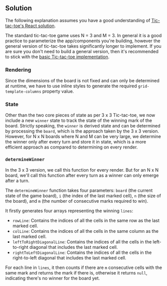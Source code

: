 
## Solution

The following explanation assumes you have a good understanding of [Tic-tac-toe's React solution](/questions/user-interface/tic-tac-toe/react/solution).

The standard tic-tac-toe game uses N = 3 and M = 3. In general it is a good practice to parameterize the app/components you're building, however the general version of tic-tac-toe takes significantly longer to implement. If you are sure you don't need to build a general version, then it's recommended to stick with the [basic Tic-tac-toe implementation](/questions/user-interface/tic-tac-toe/solution).

### Rendering

Since the dimensions of the board is not fixed and can only be determined at runtime, we have to use inline styles to generate the required `grid-template-columns` property value.

### State

Other than the two core pieces of state as per 3 x 3 Tic-tac-toe, we now include a new `winner`
 state to track the state of the winning mark of the board. Strictly speaking, the `winner` is
 derived state and can be determined by processing the `board`, which is the approach taken by the 3 x 3 version.
  However, for N x N boards where N and M can be very large, we determine the winner only after every turn and store
   it in state, which is a more efficient approach as compared to determining on every render.

### `determineWinner`

In the 3 x 3 version, we call this function for every render. But for an N x N board, we'll call this function after every turn as a winner can only emerge after a turn.

The `determineWinner` function takes four parameters: `board` (the current state of the game board), `i` (the index of the last marked cell), `n` (the size of the board), and `m` (the number of consecutive marks required to win).

It firstly generates four arrays representing the winning `lines`:

- `rowLine`: Contains the indices of all the cells in the same row as the last marked cell.
- `colLine`: Contains the indices of all the cells in the same column as the last marked cell.
- `leftToRightDiagonalLine`: Contains the indices of all the cells in the left-to-right diagonal that includes the last marked cell.
- `rightToLeftDiagonalLine`: Contains the indices of all the cells in the right-to-left diagonal that includes the last marked cell.

For each line in `lines`, it then counts if there are `m` consecutive cells with the same mark and returns the mark if there is, otherwise it returns `null`, indicating there's no winner for the board yet.

<TestCases />
